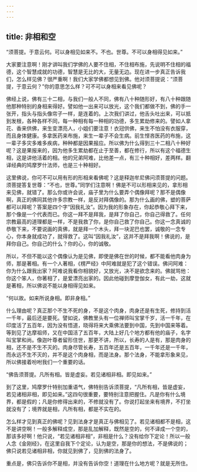 ```yaml
---
---
---
```

title: 非相和空
---




“须菩提。于意云何。可以身相见如来不。不也。世尊。不可以身相得见如来。”

大家要注意啊！刚才讲叫我们学佛的人要不住相，不住相布施，先说明不住相的福德，这个智慧成就的功德，智慧是无比的大，无量无边。现在进一步真正告诉我们，怎么样见佛？很严重啊！我们大家学佛都想见到佛。他对须菩提说：“须菩提，于意云何？”你的意思怎么样？可不可以身相来看见佛呢？

佛经上说，佛有三十二相，与我们一般人不同，佛有八十种随形好，有八十种跟随他那种特别的身相来得好。譬如他一出来可以放光，这个我们都做不到，佛的手一张开，指头与指头像帘子一样，是连着的。上次我们讲过，他舌头吐出来，可以抵到发根，各种各样不同，每一种相有每一种相的功德，多生累劫修来的。譬如人拿花、香来供佛，来生变漂亮人，小姐们要注意！衣冠供佛，来生不怕没有衣服穿，而且身体健康。多拿医药来布施，来生一辈子不会生病。前生悭吝医药的布施，这一辈子多灾多难多疾病，种种都是因果报应。所以佛为什么得到三十二相八十种好呢？这是果报来的，因为他多生累劫都在止于至善，都在修行，所以有这个福德生相，这是讲他活着的相。他的兄弟阿难，比他差一点，有三十种相好，差两样。翻译经典的鸠摩罗什法师，也是三十种相好。

这里佛说，你可不可以用有形的形相来看佛呢？这是释迦牟尼佛问须菩提的问题。须菩提答复世尊：“不也，世尊。”同学们注意啊！佛是不可以形相来见的，拿形相来见佛，就错了。那么你或许会说，庙子里为什么要弄个偶像拜呢？那不是偶像啊，真正的佛同其他许多宗教一样，是反对拜偶像的。那为什么画的佛，塑的菩萨都可以拜呢？答案是四个字“因我礼汝”。因为我的形象存在，你起恭敬心拜下来，那个像是一个代表而已。你这一拜不是拜我，是拜了你自己，你自己得救了。任何宗教最高的道理都是一样，不是我救了你，是你自己救了你自己。你这一念真诚的恭敬下来，不要说画的真佛，就是拜一个木头，拜一块泥巴也罢，诚敬的一念专心，你本身就成功了，就得救了。这叫“因我礼汝”，这并不是拜我啊！佛说的，是拜你自己。你自己的什么？你的心，你的诚敬。

所以，不但不能以这个偶像认为是见佛，即使是佛在世的时候，都不能看他肉身为师，那是著相。有一个人著相，《楞严经》中阿难就是犯了这个错误。佛问阿难：你为什么跟我出家？阿难说我看你相貌好，又放光，决不是欲念来的。佛就骂他：你这个笨人，你著相了，是爱漂亮出家的。因此他碰到摩登伽女，有此一劫，这就是著相，所以佛说不能以身相得见如来。

“何以故。如来所说身相。即非身相。”

什么理由呢？真正那个不生不死的身，不是这个肉身，肉身还是有生死，修持到活一千年，最后还是要死。譬如说，佛教里头有一位禅师叫宝掌千岁，活一千年，在印度活了五百年，因为没有悟道，晓得将来大乘佛法要到中国，先到中国来等着。等到见了达摩祖师，又在中国活了五百年，大陆上好几个地方都有他的庙子，名字叫宝掌和尚。像迦叶尊者留形住世，那更不讲，所以，长寿的人是有，那是肉身的相，还不是不生不灭的。肉身尽管长寿，五百年还是五百年，一千年还是一千年，而永远不生不灭的，并不是这个肉身相，而是法身。那个法身，不能拿形象来见，所以佛接着吩咐我们一个重要的话。

“佛告须菩提。凡所有相。皆是虚妄。若见诸相非相。即见如来。”

到了这里，鸠摩罗什特别加重语气，佛特别告诉须菩提，“凡所有相，皆是虚妄，若见诸相非相，即见如来。”这四句很重要，要特别注意把握住。凡是你有什么境界，都是假的；凡是你修得出来的，不修就没有了。你说打起坐来有境界，不打坐就没有了；境界就是相，凡所有相，都是不实在的。

怎么样才见到真正的佛呢？见到法身才是真正与佛相见了。若见诸相都不是相，这不是讲空啊！一般多解释成空，那是乱加解释，既然是空的，何不译成一个空的，那该多好啊！他只说，“若见诸相非相”，非相是什么？没有给你下定论！所以一般人念《金刚经》，在这里自我下个定论，认为是空，那是你的想法，不是佛说的；佛只说若见诸相非相，你就见到佛了，见到佛的法身了。

重点是，佛只告诉你不是相，并没有告诉你空！道理在什么地方呢？就是无所住。